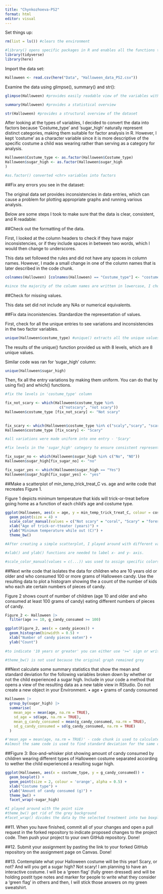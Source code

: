 ```yaml
---
title: "Chynkozhoeva-PS2"
format: html
editor: visual
---
```


Set things up:

```r
rm(list = ls()) #clears the environment

#library() opens specific packages in R and enables all the functions that they include 
library(tidyverse)
library(here)
```

Import the data set:

```r
Halloween <- read.csv(here("Data", "Halloween_data_PS2.csv"))
```

Examine the data using glimpse(), summary() and str():

```r
glimpse(Halloween) #provides easily readable view of the variables with identified data types 
```

```r
summary(Halloween) #provides a statistical overview
```

```r
str(Halloween) #provides a structural overview of the dataset
```

After looking at the types of variables, I decided to convert the <chr> data into factors because 'Costume_type' and 'sugar_high' naturally represent distinct categories, making them suitable for factor analysis in R. However, I kept 'costume' as a character variable since it is more descriptive of the specific costume a child was wearing rather than serving as a category for analysis.

```r
Halloween$Costume_type <- as.factor(Halloween$Costume_type)
Halloween$sugar_high <- as.factor(Halloween$sugar_high
)

#as.factor() converted <chr> variables into factors
```

##Fix any errors you see in the dataset:

The original data set provides inconsistencies in data entries, which can cause a problem for plotting appropriate graphs and running various analysis.

Below are some steps I took to make sure that the data is clear, consistent, and R readable:

##Check out the formatting of the data.

First, I looked at the column headers to check if they have major inconsistencies, or if they include spaces in between two words, which I would then change to underscores.

This data set followed the rules and did not have any spaces in column names. However, I made a small change in one of the column names that is later described in the code chunk.

```r
colnames(Halloween) [colnames(Halloween) == "Costume_type"] <- "costume_type"

#since the majority of the column names are written in lowercase, I chose to change the only uppercase column to make it look more consistent, although it was not a requirement.
```

##Check for missing values.

This data set did not include any NAs or numerical equivalents.

##Fix data inconistencies. Standardize the representation of values.

First, check for all the unique entries to see variations and inconsistencies in the two factor variables.

```r
unique(Halloween$costume_type) #unique() extracts all the unique values from the 'costume_type' column on the Halloween data set. 
```

The results of the unique() function provided us with 8 levels, which are 8 unique values.

Similar code was ran for 'sugar_high' column:

```r
unique(Halloween$sugar_high)
```

Then, fix all the entry variations by making them uniform. You can do that by using fix() and which() functions.

```r
#fix the levels in 'costume_type' column

fix_not_scary <- which(Halloween$costume_type %in% 
                         c("notscary", "not scary"))
Halloween$costume_type [fix_not_scary] <- "Not scary"
  
  
fix_scary <- which(Halloween$costume_type %in% c("scaly","scary", "scary "))
Halloween$costume_type [fix_scary] <- "Scary"

#all variations were made uniform into one entry - 'Scary'  
```

```r
#fix levels in the 'sugar_high' category to ensure consistent representation

fix_sugar_no <- which(Halloween$sugar_high %in% c("No", "NO"))
Halloween$sugar_high[fix_sugar_no] <- "no"

fix_sugar_yes <- which(Halloween$sugar_high == "Yes")
Halloween$sugar_high[fix_sugar_yes] <- "yes"

```

##Make a scatterplot of min_temp_trick_treat_C vs. age and write code that recreates Figure 1.

Figure 1 depicts minimum temperature that kids will trick-or-treat before going home as a function of each child's age and costume type.

```r
ggplot(Halloween, aes(x = age, y = min_temp_trick_treat_C, colour = costume_type, shape = costume_type)) +
  geom_point(size = 4) +
  scale_color_manual(values = c("Not scary" = "coral", "Scary" = "forestgreen", "Uncertain" = "cornflowerblue")) +
  xlab("Age of trick-or-tteater (years)") +
  ylab("Minimum temperature while out (C)") +
  theme_bw()

#After creating a simple scatterplot, I played around with different values for size and colors.

#xlab() and ylab() functions are needed to label x- and y- axis.

#scale_color_manual(values = c(...)) was used to assign specific colors to specific categories/fata entries.

```

##Next write code that isolates the data for children who are 10 years old or older and who consumed 100 or more grams of Halloween candy. Use the resulting data to plot a histogram showing the a count of the number of kids who each ate certain numbers of pieces of candy.

Figure 2 shows count of number of children (age 10 and older and who consumed at least 100 grams of candy) eating different numbers of pieces of candy.

```r
Figure_2 <- Halloween |>
  filter(age >= 10, g_candy_consumed >= 100)

ggplot(Figure_2, aes(x = candy_pieces)) +
  geom_histogram(binwidth = 0.5) +
  xlab("Number of candy pieces eaten") +
  ylab("Count") 
  
#to indicate '10 years or greater' you can either use '>=' sign or write the following: "age > 9" because it also means the same thing.

#theme_bw() is not used because the original graph remained grey

```

##Next calculate some summary statistics that show the mean and standard deviation for the following variables broken down by whether or not the child experienced a sugar high. Include in your code a method that opens a view of the resulting data as a new table view in RStudio. Do not create a new object in your Environment. • age • grams of candy consumed

```r
Halloween |>
  group_by(sugar_high) |>
  summarise(
    mean_age = mean(age, na.rm = TRUE),
    sd_age = sd(age, na.rm = TRUE),
    mean_g_candy_consumed = mean(g_candy_consumed, na.rm = TRUE),
    sd_g_candy_consumed = sd(g_candy_consumed, na.rm = TRUE)
  ) 

#'mean_age = mean(age, na.rm = TRUE)' - code chunk is used to calculate mean for 'age' column, also deleting any NA values.
#almost the same code is used to find standard deviation for the same column.  

```

##Figure 3: Box-and-whisker plot showing amount of candy consumed by children wearing different types of Halloween costume separated according to wether the child experienced a resulting sugar high.

```r
ggplot(Halloween, aes(x = costume_type, y = g_candy_consumed)) +
  geom_boxplot() +
  geom_point(size = 2, colour = 'orange', alpha = 0.5) +
  xlab("Costume type") +
  ylab("Amount of candy consumed (g)") +
  theme_bw() +
  facet_wrap(~sugar_high)

#I played around with the point size
#theme_bw() get rid of the grey background
#facet_wrap() divides the data by the selected treatment into two boxplots
```

##11. When you have finished, commit all of your changes and open a pull request in the forked repository to indicate proposed changes to the project code. Then push your project to your own GitHub repository. Done!

##12. Submit your assignment by pasting the link to your forked GitHub repository on the assignment page on Canvas. Done!

##13. Contemplate what your Halloween costume will be this year! Scary, or not? And will you get a sugar high? Not scary! I am planning to have an interactive costume. I will be a 'green flag' (fully green dressed) and will be holding postit type notes and marker for people to write what they consider a 'green flag' in others and then, I will stick those answers on my green sweatshirt.
